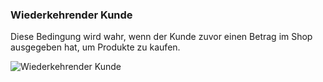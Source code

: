 ### Wiederkehrender Kunde

Diese Bedingung wird wahr, wenn der Kunde zuvor einen Betrag im Shop ausgegeben hat, um Produkte zu kaufen.

<img
  src="/images/essentials/condition-sets/repeat-customer.webp"
  alt="Wiederkehrender Kunde"
/>
